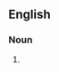 {{also|cabinboy|cabin boy}}

==English==

===Noun===
{{en-noun}}

# {{alternative spelling of|cabin boy|lang=en}}